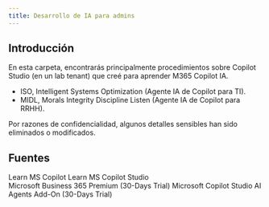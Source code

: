```yaml
---
title: Desarrollo de IA para admins
---
```


## Introducción

En esta carpeta, encontrarás principalmente procedimientos sobre Copilot Studio (en un lab tenant) que creé para aprender M365 Copilot IA.

- ISO, Intelligent Systems Optimization (Agente IA de Copilot para TI).
- MIDL, Morals Integrity Discipline Listen (Agente IA de Copilot para RRHH).

Por razones de confidencialidad, algunos detalles sensibles han sido eliminados o modificados.

<LearningCycle lang="es" />
<CultureCycle lang="es" />

## Fuentes

<Cards>
  <Card href="https://learn.microsoft.com/es-es/copilot/" title="MS Copilot Doc">
    Learn MS Copilot
  </Card>

  <Card href="https://learn.microsoft.com/es-es/microsoft-365-copilot/extensibility/copilot-studio-agent-builder" title="MS Copilot Studio Doc">
    Learn MS Copilot Studio
  </Card>
</Cards>

<br />

<Cards>
  <Card href="https://www.microsoft.com/es-es/microsoft-365/business/microsoft-365-business-premium?activetab=pivot:overviewtab" title="M365 Business Premium">
    Microsoft Business 365 Premium (30-Days Trial)
  </Card>

  <Card href="https://www.microsoft.com/en-us/thesource-developer/Event/38/sign-up-for-copilot-studio-trial%23:~:text=Sign%2520up%2520for%2520a%2520free,the%2520instructions%2520to%2520get%2520started." title="MS Copilot Studio AI Agent">
    Microsoft Copilot Studio AI Agents Add-On (30-Days Trial)
  </Card>
</Cards>
